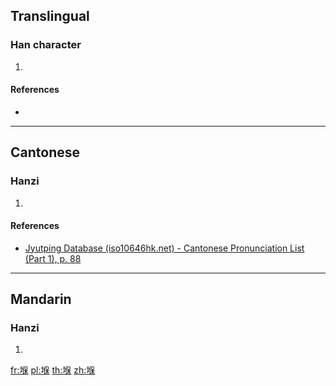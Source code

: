 {{character info/new}}
==Translingual==

===Han character===
{{Han char|rn=32|rad=土|as=09|sn=12|four=|canj=GORD|ids=⿰土保}}

# {{defn|Han|sort=土09}}

====References====
* {{Han ref|kx=0233.160|dkj=05255|dj=0470.320|hdz=10464.120|uh=5822|ud=22562}}

----

==Cantonese==

===Hanzi===
{{yue-hanzi|jyut=[[bou2]]|y=bou2}}

# {{defn|lang=yue|sort=土09}}

====References====
* [http://www.iso10646hk.net/jp/document/download.jsp Jyutping Database (iso10646hk.net) - Cantonese Pronunciation List (Part 1), p. 88]

----

==Mandarin==

===Hanzi===
{{cmn-hanzi|pin=[[bǎo]] ([[bao3]]), [[tí]] ([[ti2]])|wg=pao<sup>3</sup>, t'i<sup>2</sup>}}

# {{defn|lang=cmn|sort=土09}}

[[fr:堢]]
[[pl:堢]]
[[th:堢]]
[[zh:堢]]